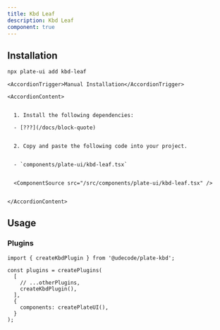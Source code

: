 ```yaml
---
title: Kbd Leaf
description: Kbd Leaf
component: true
---
```


[//]: # '<ComponentExample src="/src/components/examples/PlaygroundDemo.tsx">'
[//]: # '  <PlaygroundDemo />'
[//]: # '</ComponentExample>'

## Installation

```bash
npx plate-ui add kbd-leaf
```

<Accordion type="single" collapsible>

  <AccordionItem value="manual-installation">

    <AccordionTrigger>Manual Installation</AccordionTrigger>

    <AccordionContent>


      1. Install the following dependencies:

      - [???](/docs/block-quote)


      2. Copy and paste the following code into your project.


      - `components/plate-ui/kbd-leaf.tsx`


      <ComponentSource src="/src/components/plate-ui/kbd-leaf.tsx" />


    </AccordionContent>

  </AccordionItem>

</Accordion>

## Usage

### Plugins

```tsx
import { createKbdPlugin } from '@udecode/plate-kbd';

const plugins = createPlugins(
  [
    // ...otherPlugins,
    createKbdPlugin(),
  ],
  {
    components: createPlateUI(),
  }
);
```
